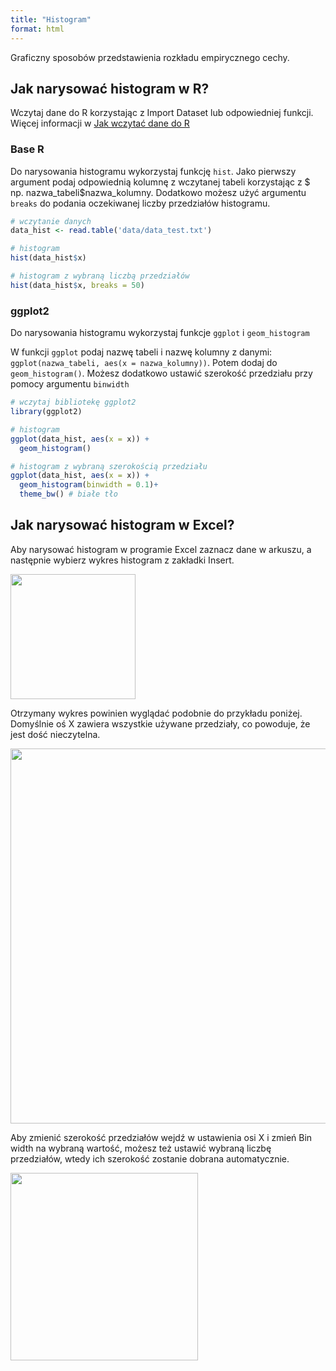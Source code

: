 ```yaml
---
title: "Histogram"
format: html
---
```


Graficzny sposobów przedstawienia rozkładu empirycznego cechy. 

## Jak narysować histogram w R?

Wczytaj dane do R korzystając z Import Dataset lub odpowiedniej funkcji. Więcej informacji w [Jak wczytać dane do R](wczytanie_danych.qmd)

### Base R

Do narysowania histogramu wykorzystaj funkcję `hist`. Jako pierwszy argument podaj odpowiednią kolumnę z wczytanej tabeli korzystając z $ np. nazwa_tabeli$nazwa_kolumny. Dodatkowo możesz użyć argumentu `breaks` do podania oczekiwanej liczby przedziałów histogramu.

```r
# wczytanie danych
data_hist <- read.table('data/data_test.txt')

# histogram
hist(data_hist$x)

# histogram z wybraną liczbą przedziałów
hist(data_hist$x, breaks = 50)
```


### ggplot2

Do narysowania histogramu wykorzystaj funkcje `ggplot` i `geom_histogram`

W funkcji `ggplot` podaj nazwę tabeli i nazwę kolumny z danymi: `ggplot(nazwa_tabeli, aes(x = nazwa_kolumny))`. Potem dodaj do `geom_histogram()`. Możesz dodatkowo ustawić szerokość przedziału przy pomocy argumentu `binwidth`

```r
# wczytaj bibliotekę ggplot2
library(ggplot2)

# histogram
ggplot(data_hist, aes(x = x)) + 
  geom_histogram()

# histogram z wybraną szerokością przedziału
ggplot(data_hist, aes(x = x)) + 
  geom_histogram(binwidth = 0.1)+
  theme_bw() # białe tło
```


## Jak narysować histogram w Excel?

Aby narysować histogram w programie Excel zaznacz dane w arkuszu, a następnie wybierz wykres histogram z zakładki Insert.

![](images/excel_screenshots/excel_histogram.png){fig-align="center" width="200"}

Otrzymany wykres powinien wyglądać podobnie do przykładu poniżej. Domyślnie oś X zawiera wszystkie używane przedziały, co powoduje, że jest dość nieczytelna.

![](images/excel_screenshots/excel_histogram3.png){fig-align="center" width="600"}

Aby zmienić szerokość przedziałów wejdź w ustawienia osi X i zmień Bin width na wybraną wartość, możesz też ustawić wybraną liczbę przedziałów, wtedy ich szerokość zostanie dobrana automatycznie.

![](images/excel_screenshots/excel_histogram2.png){fig-align="center" width="300"}

